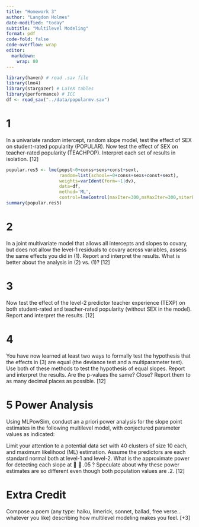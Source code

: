 ```yaml
---
title: "Homework 3"
author: "Langdon Holmes"
date-modified: "today"
subtitle: "Multilevel Modeling"
format: pdf
code-fold: false
code-overflow: wrap
editor: 
  markdown: 
    wrap: 80
---
```


```r
library(haven) # read .sav file
library(lme4)
library(stargazer) # LaTeX tables
library(performance) # ICC
df <- read_sav("../data/popularmv.sav")
```

# 1
In a univariate random intercept, random slope model, test the effect of SEX on student-rated
popularity (POPULAR). Now test the effect of SEX on teacher-rated popularity (TEACHPOP).
Interpret each set of results in isolation. [12]

```r
popular.res5 <- lme(popst~0+conss+sexs+const+sext,
                    random=list(school=~0+conss+sexs+const+sext),
                    weights=varIdent(form=~1|dv),
                    data=df,
                    method='ML',
                    control=lmeControl(maxIter=300,msMaxIter=300,niterEM=100,msMaxEval=500)) #increase iterations for convergence
summary(popular.res5)
```



# 2
In a joint multivariate model that allows all intercepts and slopes to covary, but does not allow
the level-1 residuals to covary across variables, assess the same effects you did in (1). Report and
interpret the results. What is better about the analysis in (2) vs. (1)? [12]

# 3
Now test the effect of the level-2 predictor teacher experience (TEXP) on both student-rated
and teacher-rated popularity (without SEX in the model). Report and interpret the results. [12]

# 4
You have now learned at least two ways to formally test the hypothesis that the effects in (3)
are equal (the deviance test and a multiparameter test). Use both of these methods to test the
hypothesis of equal slopes. Report and interpret the results. Are the p-values the same? Close?
Report them to as many decimal places as possible. [12]

# 5 Power Analysis
Using MLPowSim, conduct an a priori power analysis for the slope point estimates in the
following multilevel model, with conjectured parameter values as indicated:


Limit your attention to a potential data set with 40 clusters of size 10 each, and maximum
likelihood (ML) estimation. Assume the predictors are each standard normal both at level-1 and
level-2. What is the approximate power for detecting each slope at   .05 ? Speculate about
why these power estimates are so different even though both population values are .2. [12]

# Extra Credit
Compose a poem (any type: haiku, limerick, sonnet, ballad, free verse... whatever
you like) describing how multilevel modeling makes you feel. [+3]